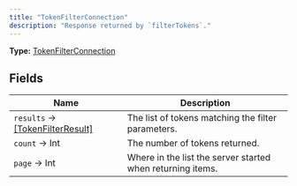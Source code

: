 ```yaml
---
title: "TokenFilterConnection"
description: "Response returned by `filterTokens`."
---
```


**Type:** [TokenFilterConnection](/api-reference/types/tokenfilterconnection)

## Fields

| Name | Description |
|------|-------------|
| `results` → [[TokenFilterResult]](/api-reference/types/tokenfilterresult) | The list of tokens matching the filter parameters. |
| `count` → Int | The number of tokens returned. |
| `page` → Int | Where in the list the server started when returning items. |

